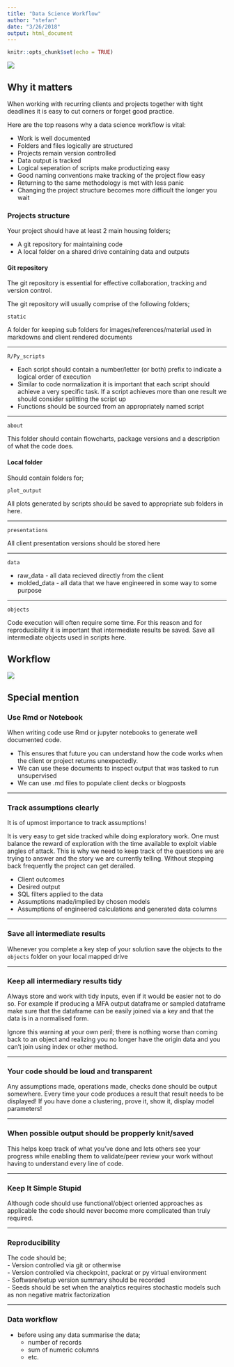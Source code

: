 ```yaml
---
title: "Data Science Workflow"
author: "stefan"
date: "3/26/2018"
output: html_document
---
```


```r
knitr::opts_chunk$set(echo = TRUE)
```
![](static/Organize-for-Success.jpg)

## Why it matters

When working with recurring clients and projects together with tight deadlines it is easy to cut corners or forget good practice.

Here are the top reasons why a data science workflow is vital:  

- Work is well documented  
- Folders and files logically are structured  
- Projects remain version controlled  
- Data output is tracked  
- Logical seperation of scripts make productizing easy  
- Good naming conventions make tracking of the project flow easy  
- Returning to the same methodology is met with less panic  
- Changing the project structure becomes more difficult the longer you wait


### Projects structure

Your project should have at least 2 main housing folders;  

- A git repository for maintaining code  
- A local folder on a shared drive containing data and outputs  

#### Git repository

The git repository is essential for effective collaboration, tracking and version control.

The git repository will usually comprise of the following folders;  

`static` 

A folder for keeping sub folders for images/references/material used in markdowns and client rendered documents

***

`R/Py_scripts`

- Each script should contain a number/letter (or both) prefix to indicate a logical order of execution  
- Similar to code normalization it is important that each script should achieve a very specific task. If a script achieves more than one result we should consider splitting the script up  
- Functions should be sourced from an appropriately named script  

***

`about`  

This folder should contain flowcharts, package versions and a description of what the code does.  

#### Local folder

Should contain folders for;  

`plot_output`  

All plots generated by scripts should be saved to appropriate sub folders in here.  

***

`presentations`  

All client presentation versions should be stored here

***

`data`  

- raw_data - all data recieved directly from the client  
- molded_data - all data that we have engineered in some way to some purpose  

***

`objects`  

Code execution will often require some time. For this reason and for reproducibility it is important that intermediate results be saved. Save all intermediate objects used in scripts here.

## Workflow

![](static/DU15n6_WAAIW8KC.jpg)

## Special mention

### Use Rmd or Notebook

When writing code use Rmd or jupyter notebooks to generate well documented code. 

- This ensures that future you can understand how the code works when the client or project returns unexpectedly.  
- We can use these documents to inspect output that was tasked to run unsupervised  
- We can use .md files to populate client decks or blogposts  

***

### Track assumptions clearly

It is of upmost importance to track assumptions!  

It is very easy to get side tracked while doing exploratory work. One must balance the reward of exploration with the time available to exploit viable angles of attack. This is why we need to keep track of the questions we are trying to answer and the story we are currently telling. Without stepping back frequently the project can get derailed.  

- Client outcomes  
- Desired output  
- SQL filters applied to the data  
- Assumptions made/implied by chosen models  
- Assumptions of engineered calculations and generated data columns  

***

### Save all intermediate results

Whenever you complete a key step of your solution save the objects to the `objects` folder on your local mapped drive  

***

### Keep all intermediary results tidy

Always store and work with tidy inputs, even if it would be easier not to do so. For example if producing a MFA output dataframe or sampled dataframe make sure that the dataframe can be easily joined via a key and that the data is in a normalised form.

Ignore this warning at your own peril; there is nothing worse than coming back to an object and realizing you no longer have the origin data and you can't join using index or other method.  

***

### Your code should be loud and transparent

Any assumptions made, operations made, checks done should be output somewhere. Every time your code produces a result that result needs to be displayed! If you have done a clustering, prove it, show it, display model parameters!  

***

### When possible output should be propperly knit/saved

This helps keep track of what you've done and lets others see your progress while enabling them to validate/peer review your work without having to understand every line of code.  

***

### Keep It Simple Stupid

Although code should use functional/object oriented approaches as applicable the code should never become more complicated than truly required.

***

### Reproducibility

The code should be;  
- Version controlled via git or otherwise  
- Version controlled via checkpoint, packrat or py virtual environment  
- Software/setup version summary should be recorded  
- Seeds should be set when the analytics requires stochastic models such as non negative matrix factorization  

***

### Data workflow

- before using any data summarise the data;  
	- number of records  
	- sum of numeric columns
	- etc.  


